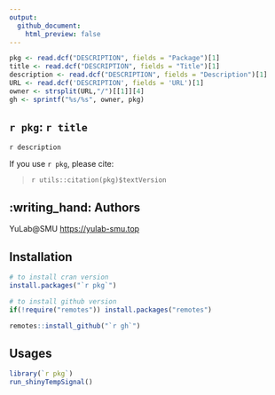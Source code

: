 ```yaml
---
output:
  github_document:
    html_preview: false
---
```


<!-- To modify Package/Title/Description/Authors fields, edit the DESCRIPTION file -->

```r
pkg <- read.dcf("DESCRIPTION", fields = "Package")[1]
title <- read.dcf("DESCRIPTION", fields = "Title")[1]
description <- read.dcf("DESCRIPTION", fields = "Description")[1]
URL <- read.dcf('DESCRIPTION', fields = 'URL')[1]
owner <- strsplit(URL,"/")[[1]][4]
gh <- sprintf("%s/%s", owner, pkg)
```
 
## ``r pkg``: `r title`

`r description`
 
If you use ``r pkg``, please cite: 

<!-- Modify this by editing the file: inst/CITATION  -->
> `r utils::citation(pkg)$textVersion`


## :writing_hand: Authors

YuLab\@SMU  <https://yulab-smu.top>


## Installation 

```R
# to install cran version
install.packages("`r pkg`")

# to install github version
if(!require("remotes")) install.packages("remotes")

remotes::install_github("`r gh`")
```


## Usages

```R
library(`r pkg`)
run_shinyTempSignal()
```

<br>
